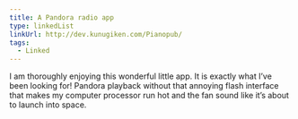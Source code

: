 ```yaml
---
title: A Pandora radio app
type: linkedList
linkUrl: http://dev.kunugiken.com/Pianopub/
tags:
  - Linked
---
```


I am thoroughly enjoying this wonderful little app. It is exactly what I’ve been looking for! Pandora playback without that annoying flash interface that makes my computer processor run hot and the fan sound like it’s about to launch into space.
